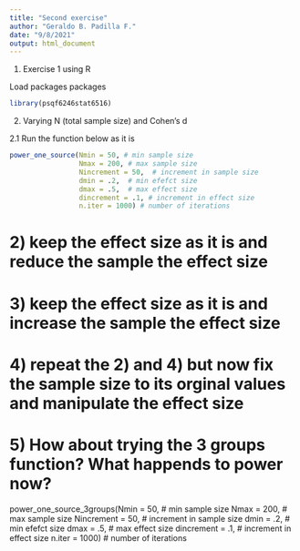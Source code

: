 ```yaml
---
title: "Second exercise"
author: "Geraldo B. Padilla F."
date: "9/8/2021"
output: html_document
---
```


1. Exercise 1 using R

Load packages packages

```r
library(psqf6246stat6516)
```

2. Varying N (total sample size) and Cohen's d

2.1 Run the function below as it is

```r
power_one_source(Nmin = 50, # min sample size 
                 Nmax = 200, # max sample size
                 Nincrement = 50,  # increment in sample size
                 dmin = .2,  # min efefct size
                 dmax = .5,  # max effect size
                 dincrement = .1, # increment in effect size
                 n.iter = 1000) # number of iterations 
```

  
# 2) keep the effect size as it is and reduce the sample the effect size

# 3) keep the effect size as it is and increase the sample the effect size

# 4) repeat the  2) and 4) but now fix the sample size to its orginal values and manipulate the effect size

# 5) How about trying the 3 groups function? What happends to power now?

power_one_source_3groups(Nmin = 50, # min sample size 
                         Nmax = 200, # max sample size
                         Nincrement = 50,  # increment in sample size
                         dmin = .2,  # min efefct size
                         dmax = .5,  # max effect size
                         dincrement = .1, # increment in effect size
                         n.iter = 1000) # number of iterations  
